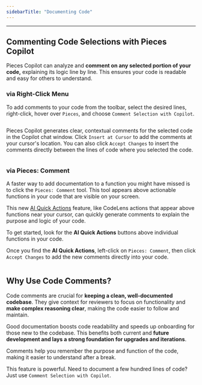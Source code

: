 ```yaml
---
sidebarTitle: "Documenting Code"
---
```


---

## Commenting Code Selections with Pieces Copilot

Pieces Copilot can analyze and **comment on any selected portion of your code,** explaining its logic line by line. This ensures your code is readable and easy for others to understand.

### via Right-Click Menu

To add comments to your code from the toolbar, select the desired lines, right-click, hover over `Pieces`, and choose `Comment Selection with Copilot`.

<img
  className="mx-auto"
/>

Pieces Copilot generates clear, contextual comments for the selected code in the Copilot chat window. Click `Insert at Cursor` to add the comments at your cursor's location. You can also click `Accept Changes` to insert the comments directly between the lines of code where you selected the code.

<img
  className="mx-auto"
/>

### via Pieces: Comment

A faster way to add documentation to a function you might have missed is to click the `Pieces: Comment` tool. This tool appears above actionable functions in your code that are visible on your screen.

This new [AI Quick Actions](https://docs.pieces.app/products/extensions-plugins/jetbrains/copilot/chat#via-ai-quick-actions) feature, like CodeLens actions that appear above functions near your cursor, can quickly generate comments to explain the purpose and logic of your code.

To get started, look for the **AI Quick Actions** buttons above individual functions in your code.

Once you find the **AI Quick Actions**, left-click on `Pieces: Comment`, then click `Accept Changes` to add the new comments directly into your code.

<img
  className="mx-auto"
/>

## Why Use Code Comments?

Code comments are crucial for **keeping a clean, well-documented codebase**. They give context for reviewers to focus on functionality and **make complex reasoning clear**, making the code easier to follow and maintain.

Good documentation boosts code readability and speeds up onboarding for those new to the codebase. This benefits both current and **future development and lays a strong foundation for upgrades and iterations**.

Comments help you remember the purpose and function of the code, making it easier to understand after a break.

This feature is powerful. Need to document a few hundred lines of code? Just use `Comment Selection with Copilot`.